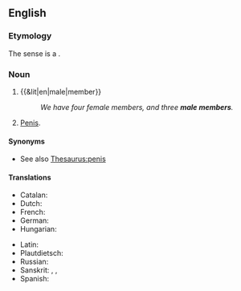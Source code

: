 ==English==

===Etymology===
The sense {{m-g|penis}} is a {{calque|en|la|membrum virīle|nocap=1}}.

===Noun===
{{en-noun}}

# {{&lit|en|male|member}}
#: ''We have four female members, and three '''male members'''.''
# {{lb|en|euphemistic}} [[penis|Penis]].

====Synonyms====
* See also [[Thesaurus:penis]]

====Translations====
{{trans-top-also|euphemistic: penis|penis}}
* Catalan: {{t|ca|membre viril|m}}
* Dutch: {{t|nl|mannelijk lid|m}}
* French: {{t+|fr|membre viril|m}}
* German: {{t|de|männliches Glied|n}}
* Hungarian: {{t+|hu|hímtag}}
{{trans-mid}}
* Latin: {{t|la|membrum virīle|n}}
* Plautdietsch: {{t|pdt|Maunsjlett|n}}
* Russian: {{t+|ru|мужско́й член|m}}
* Sanskrit: {{t+|sa|पसस्|n}}, {{t+|sa|शिश्न|n|tr=śiśná}}, {{t+|sa|शेपस्|n}}
* Spanish: {{t|es|miembro viril|m}}
{{trans-bottom}}